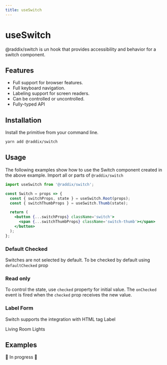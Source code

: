 ```yaml
---
title: useSwitch
---
```


# useSwitch

@raddix/switch is un hook that provides accessibility and behavior for a switch component.

<Demo>
  <Switch />
</Demo>

## Features

- Full support for browser features.
- Full keyboard navigation.
- Labeling support for screen readers.
- Can be controlled or uncontrolled.
- Fully-typed API

## Installation

Install the primitive from your command line.

```bash
yarn add @raddix/switch
```

## Usage

The following examples show how to use the Switch component created in the above example.
Import all or parts of <code>@raddix/switch</code>

```jsx
import useSwitch from '@raddix/switch';

const Switch = props => {
  const { switchProps, state } = useSwitch.Root(props);
  const { switchThumbProps } = useSwitch.Thumb(state);

  return (
    <button {...switchProps} className='switch'>
      <span {...switchThumbProps} className='switch-thumb'></span>
    </button>
  );
};
```

### Default Checked

Switches are not selected by default. To be checked by default
using <code>defaultChecked</code> prop

<Demo>
  <Switch defaultChecked />
</Demo>

### Read only

To control the state, use <code>checked</code> property for initial
value. The <code>onChecked</code> event is fired when the <code>checked</code> prop receives the new value.

<Demo>
  <Switch defaultChecked disabled />
</Demo>

### Label Form

Switch supports the integration with HTML tag Label

<Demo>
  <label htmlFor='dev' style={{ paddingRight: 20 }} id='dev-3'>
    Living Room Lights
  </label>
  <Switch defaultChecked id='dev' aria-labelledby='dev-3' />
</Demo>

## Examples

🚧 In progress 🚧
